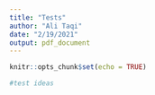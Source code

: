 ```yaml
---
title: "Tests"
author: "Ali Taqi"
date: "2/19/2021"
output: pdf_document
---
```


```r
knitr::opts_chunk$set(echo = TRUE)
```



```r
#test ideas

```

